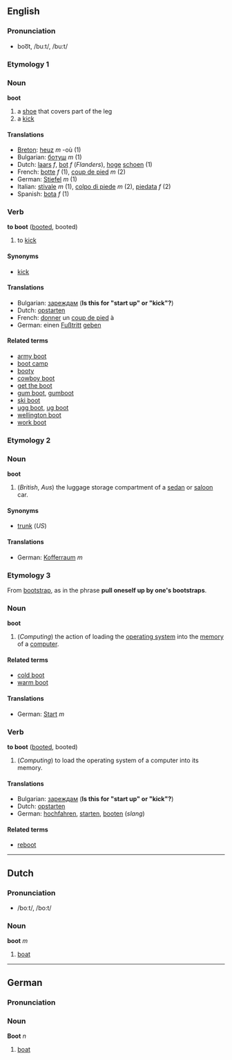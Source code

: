==English==
===Pronunciation===
*boo͞t, /buːt/, /bu:t/

===Etymology 1===
===Noun===
'''boot'''

# a [[shoe]] that covers part of the leg
# a [[kick]]

==== Translations ====
*[[Breton]]: [[heuz]] ''m'' -où (1)
*Bulgarian: [[ботуш]] ''m'' (1)
*Dutch: [[laars]] ''f'', [[bot]] ''f'' (''Flanders''), [[hoge]] [[schoen]] (1)
*French: [[botte]] ''f'' (1), [[coup de pied]] ''m'' (2)
*German: [[Stiefel]] ''m'' (1)
*Italian: [[stivale]] ''m'' (1), [[colpo di piede]] ''m'' (2), [[piedata]] ''f'' (2)
*Spanish: [[bota]] ''f'' (1)

=== Verb ===
'''to boot''' ([[booted]], booted)

# to [[kick]]

====Synonyms====
*[[kick]]

==== Translations ====
*Bulgarian: [[зареждам]] ('''Is this for "start up" or "kick"?''')
*Dutch: [[opstarten]]
*French: [[donner]] un [[coup de pied]] à
*German: einen [[Fußtritt]] [[geben]]

==== Related terms ====
*[[army boot]]
*[[boot camp]]
*[[booty]]
*[[cowboy boot]]
*[[get the boot]]
*[[gum boot]], [[gumboot]]
*[[ski boot]]
*[[ugg boot]], [[ug boot]]
*[[wellington boot]]
*[[work boot]]

===Etymology 2===
===Noun===
'''boot'''
# (''British'', ''Aus'') the luggage storage compartment of a [[sedan]] or [[saloon]] car.

==== Synonyms ====
*[[trunk]] (''US'')

====Translations====
*German: [[Kofferraum]] ''m''

===Etymology 3===
From [[bootstrap]], as in the phrase '''pull oneself up by one's bootstraps'''.

===Noun===
'''boot'''
# (''Computing'') the action of loading the [[operating system]] into the [[memory]] of a [[computer]].

====Related terms====
*[[cold boot]]
*[[warm boot]]

====Translations====
*German: [[Start]] ''m''

=== Verb ===
'''to boot''' ([[booted]], booted)

# (''Computing'') to load the operating system of a computer into its memory.

==== Translations ====
*Bulgarian: [[зареждам]] ('''Is this for "start up" or "kick"?''')
*Dutch: [[opstarten]]
*German: [[hochfahren]], [[starten]], [[booten]] (''slang'')

====Related terms====
*[[reboot]]

----
==Dutch==
===Pronunciation===
*/boːt/, /bo:t/

=== Noun ===
'''boot''' ''m''

#[[boat]]

----
==German==
===Pronunciation===

=== Noun ===
'''Boot''' ''n''

#[[boat]]